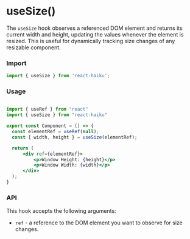 # useSize()

The `useSize` hook observes a referenced DOM element and returns its current width and height, updating the values whenever the element is resized. This is useful for dynamically tracking size changes of any resizable component.

### Import

```jsx
import { useSize } from 'react-haiku';
```

### Usage


<UseSizeDemo />

```jsx

import { useRef } from "react"
import { useSize } from "react-haiku"

export const Component = () => {
  const elementRef = useRef(null);
  const { width, height } = useSize(elementRef);

  return (
      <div ref={elementRef}>
          <p>Window Height: {height}</p>
          <p>Window Width: {width}</p>
      </div>
  );
}

```

### API
This hook accepts the following arguments:

- `ref` - a reference to the DOM element you want to observe for size changes.